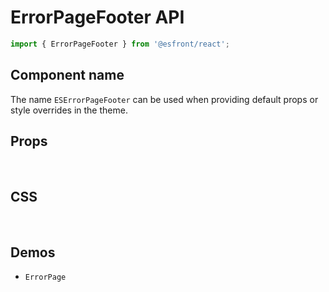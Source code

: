 
<Meta title="Components API/ErrorPageFooter" />

# ErrorPageFooter API

```js
import { ErrorPageFooter } from '@esfront/react';
```

## Component name

The name `ESErrorPageFooter` can be used when providing default props or style overrides in the theme.

## Props

<TableInterface name="ErrorPageFooterProps" variant="props" />

<br />

## CSS

<TableInterface name="ErrorPageFooterClasses" variant="css" />

<br />

## Demos

<ul>
  <li>
    <LinkTo kind="components-ErrorPage" story="demo">
      <code>ErrorPage</code>
    </LinkTo>
  </li>
</ul>
